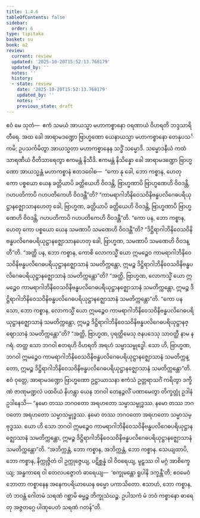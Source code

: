 ```yaml
---
title: 1.4.6
tableOfContents: false
sidebar:
  order: 6
type: tipitaka
basket: su
book: a2
review:
  current: review
  updated: '2025-10-20T15:52:13.768179'
  updated_by: ''
  notes: ''
  history:
  - state: review
    date: '2025-10-20T15:52:13.768179'
    updated_by: ''
    notes: ''
    previous_state: draft
---
```



<DynamicBreadcrumb />


<ReviewStatus review={frontmatter.review} showDetails={true} />

<HypothesisAnnotation frontmatter={frontmatter} />

<Division number="38" book="a2" e="ch" v="15" p="66">

<Paragraph number="85" book="a2">
ဧဝံ မေ သုတံ—  ဧကံ သမယံ အာယသ္မာ မဟာကစ္စာနော ဝရဏာယံ ဝိဟရတိ ဘဒ္ဒသာရိတီရေ. အထ ခေါ အာရာမဒဏ္ဍော ဗြာဟ္မဏော ယေနာယသ္မာ မဟာကစ္စာနော တေနုပသင်္ကမိ; ဥပသင်္ကမိတွာ အာယသ္မတာ မဟာကစ္စာနေန သဒ္ဓိံ သမ္မောဒိ. သမ္မောဒနီယံ ကထံ သာရဏီယံ ဝီတိသာရေတွာ ဧကမန္တံ နိသီဒိ. ဧကမန္တံ နိသိန္နော ခေါ အာရာမဒဏ္ဍော ဗြာဟ္မဏော အာယသ္မန္တံ မဟာကစ္စာနံ ဧတဒဝေါစ—  “ကော နု ခေါ, ဘော ကစ္စာန, ဟေတု ကော ပစ္စယော ယေန ခတ္တိယာပိ ခတ္တိယေဟိ ဝိဝဒန္တိ, ဗြာဟ္မဏာပိ ဗြာဟ္မဏေဟိ ဝိဝဒန္တိ, ဂဟပတိကာပိ ဂဟပတိကေဟိ ဝိဝဒန္တီ”တိ? “ကာမရာဂါဘိနိဝေသဝိနိဗန္ဓပလိဂေဓပရိယုဋ္ဌာနဇ္ဈောသာနဟေတု ခေါ, ဗြာဟ္မဏ, ခတ္တိယာပိ ခတ္တိယေဟိ ဝိဝဒန္တိ, ဗြာဟ္မဏာပိ ဗြာဟ္မဏေဟိ ဝိဝဒန္တိ, ဂဟပတိကာပိ ဂဟပတိကေဟိ ဝိဝဒန္တီ”တိ.
</Paragraph>

<Paragraph number="86" book="a2">
“ကော ပန, ဘော ကစ္စာန, ဟေတု ကော ပစ္စယော ယေန သမဏာပိ သမဏေဟိ ဝိဝဒန္တီ”တိ? “ဒိဋ္ဌိရာဂါဘိနိဝေသဝိနိဗန္ဓပလိဂေဓပရိယုဋ္ဌာနဇ္ဈောသာနဟေတု ခေါ, ဗြာဟ္မဏ, သမဏာပိ သမဏေဟိ ဝိဝဒန္တီ”တိ.
</Paragraph>

<Paragraph number="87" book="a2">
“အတ္ထိ ပန, ဘော ကစ္စာန, ကောစိ လောကသ္မိံ ယော ဣမဉ္စေဝ ကာမရာဂါဘိနိဝေသဝိနိဗန္ဓပလိဂေဓပရိယုဋ္ဌာနဇ္ဈောသာနံ သမတိက္ကန္တော, ဣမဉ္စ ဒိဋ္ဌိရာဂါဘိနိဝေသဝိနိဗန္ဓပလိဂေဓပရိယုဋ္ဌာနဇ္ဈောသာနံ သမတိက္ကန္တော”တိ? “အတ္ထိ, ဗြာဟ္မဏ, လောကသ္မိံ ယော ဣမဉ္စေဝ ကာမရာဂါဘိနိဝေသဝိနိဗန္ဓပလိဂေဓပရိယုဋ္ဌာနဇ္ဈောသာနံ သမတိက္ကန္တော, ဣမဉ္စ ဒိဋ္ဌိရာဂါဘိနိဝေသဝိနိဗန္ဓပလိဂေဓပရိယုဋ္ဌာနဇ္ဈောသာနံ သမတိက္ကန္တော”တိ.
</Paragraph>

<Paragraph number="88" book="a2">
“ကော ပန သော, ဘော ကစ္စာန, လောကသ္မိံ ယော ဣမဉ္စေဝ ကာမရာဂါဘိနိဝေသဝိနိဗန္ဓပလိဂေဓပရိယုဋ္ဌာနဇ္ဈောသာနံ သမတိက္ကန္တော, ဣမဉ္စ ဒိဋ္ဌိရာဂါဘိနိဝေသဝိနိဗန္ဓပလိဂေဓပရိယုဋ္ဌာနဇ္ဈောသာနံ သမတိက္ကန္တော”တိ? “အတ္ထိ, ဗြာဟ္မဏ, ပုရတ္ထိမေသု ဇနပဒေသု သာဝတ္ထီ နာမ နဂရံ. တတ္ထ သော ဘဂဝါ ဧတရဟိ ဝိဟရတိ အရဟံ သမ္မာသမ္ဗုဒ္ဓေါ. သော ဟိ, ဗြာဟ္မဏ, ဘဂဝါ ဣမဉ္စေဝ ကာမရာဂါဘိနိဝေသဝိနိဗန္ဓပလိဂေဓပရိယုဋ္ဌာနဇ္ဈောသာနံ သမတိက္ကန္တော, ဣမဉ္စ ဒိဋ္ဌိရာဂါဘိနိဝေသဝိနိဗန္ဓပလိဂေဓပရိယုဋ္ဌာနဇ္ဈောသာနံ သမတိက္ကန္တော”တိ.
</Paragraph>

<Paragraph number="89" book="a2">
ဧဝံ ဝုတ္တေ, အာရာမဒဏ္ဍော ဗြာဟ္မဏော ဥဋ္ဌာယာသနာ ဧကံသံ ဥတ္တရာသင်္ဂံ ကရိတွာ ဒက္ခိဏံ ဇာဏုမဏ္ဍလံ ပထဝိယံ နိဟန္တွာ ယေန ဘဂဝါ တေနဉ္ဇလိံ ပဏာမေတွာ တိက္ခတ္တုံ ဥဒါနံ ဥဒါနေသိ—
</Paragraph>

<Paragraph number="90" book="a2">
“နမော တဿ ဘဂဝတော အရဟတော သမ္မာသမ္ဗုဒ္ဓဿ.
</Paragraph>

<Paragraph number="91" book="a2">
နမော တဿ ဘဂဝတော အရဟတော သမ္မာသမ္ဗုဒ္ဓဿ.
</Paragraph>

<Paragraph number="92" book="a2">
နမော တဿ ဘဂဝတော အရဟတော သမ္မာသမ္ဗုဒ္ဓဿ.
</Paragraph>

<Paragraph number="93" book="a2">
ယော ဟိ သော ဘဂဝါ ဣမဉ္စေဝ ကာမရာဂါဘိနိဝေသဝိနိဗန္ဓပလိဂေဓပရိယုဋ္ဌာနဇ္ဈောသာနံ သမတိက္ကန္တော, ဣမဉ္စ ဒိဋ္ဌိရာဂါဘိနိဝေသဝိနိဗန္ဓပလိဂေဓပရိယုဋ္ဌာနဇ္ဈောသာနံ သမတိက္ကန္တော”တိ.
</Paragraph>

<Paragraph number="94" book="a2">
“အဘိက္ကန္တံ, ဘော ကစ္စာန, အဘိက္ကန္တံ, ဘော ကစ္စာန. သေယျထာပိ, ဘော ကစ္စာန, နိက္ကုဇ္ဇိတံ ဝါ ဥက္ကုဇ္ဇေယျ, ပဋိစ္ဆန္နံ ဝါ ဝိဝရေယျ, မူဠှဿ ဝါ မဂ္ဂံ အာစိက္ခေယျ; အန္ဓကာရေ ဝါ တေလပဇ္ဇောတံ ဓာရေယျ—  ‘စက္ခုမန္တော ရူပါနိ ဒက္ခန္တီ’တိ; ဧဝမေဝံ ဘောတာ ကစ္စာနေန အနေကပရိယာယေန ဓမ္မော ပကာသိတော. ဧသာဟံ, ဘော ကစ္စာန, တံ ဘဝန္တံ ဂေါတမံ သရဏံ ဂစ္ဆာမိ ဓမ္မဉ္စ ဘိက္ခုသံဃဉ္စ. ဥပါသကံ မံ ဘဝံ ကစ္စာနော ဓာရေတု အဇ္ဇတဂ္ဂေ ပါဏုပေတံ သရဏံ ဂတန်”တိ.
</Paragraph>
</Division>